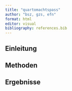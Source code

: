 ```yaml
---
title: "quartomachtspass"
author: "bsz, gzs, efn"
format: html
editor: visual
bibliography: references.bib
---
```


## Einleitung

## Methoden

## Ergebnisse